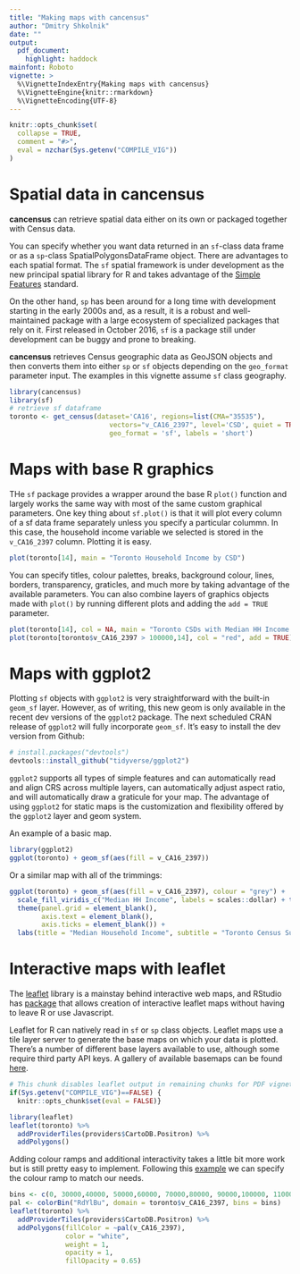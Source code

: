 ```yaml
---
title: "Making maps with cancensus"
author: "Dmitry Shkolnik"
date: ""
output: 
  pdf_document:
    highlight: haddock
mainfont: Roboto
vignette: >
  %\VignetteIndexEntry{Making maps with cancensus}
  %\VignetteEngine{knitr::rmarkdown}
  %\VignetteEncoding{UTF-8}
---
```


```r
knitr::opts_chunk$set(
  collapse = TRUE,
  comment = "#>",
  eval = nzchar(Sys.getenv("COMPILE_VIG"))
)
```

# Spatial data in cancensus

**cancensus** can retrieve spatial data either on its own or packaged together with Census data. 

You can specify whether you want data returned in an `sf`-class data frame or as a `sp`-class SpatialPolygonsDataFrame object. There are advantages to each spatial format. The `sf` spatial framework is under development as the new principal spatial library for R and takes advantage of the [Simple Features](https://en.wikipedia.org/wiki/Simple_Features) standard. 

On the other hand, `sp` has been around for a long time with development starting in the early 2000s and, as a result, it is a robust and well-maintained package with a large ecosystem of specialized packages that rely on it. First released in October 2016, `sf` is a package still under development can be buggy and prone to breaking. 

**cancensus** retrieves Census geographic data as GeoJSON objects and then converts them into either `sp` or `sf` objects depending on the `geo_format` parameter input. The examples in this vignette assume `sf` class geography.

```r
library(cancensus)
library(sf)
# retrieve sf dataframe
toronto <- get_census(dataset='CA16', regions=list(CMA="35535"),
                         vectors="v_CA16_2397", level='CSD', quiet = TRUE, 
                         geo_format = 'sf', labels = 'short')
```

# Maps with base R graphics

THe `sf` package provides a wrapper around the base R `plot()` function and largely works the same way with most of the same custom graphical parameters. One key thing about `sf.plot()` is that it will plot every column of a sf data frame separately unless you specify a particular colummn. In this case, the household income variable we selected is stored in the `v_CA16_2397` column. Plotting it is easy. 

```r
plot(toronto[14], main = "Toronto Household Income by CSD")
```

You can specify titles, colour palettes, breaks, background colour, lines, borders, transparency, graticles, and much more by taking advantage of the available parameters. You can also combine layers of graphics objects made with `plot()` by running different plots and adding the `add = TRUE` parameter. 

```r
plot(toronto[14], col = NA, main = "Toronto CSDs with Median HH Income > 100,000", lty = 3)
plot(toronto[toronto$v_CA16_2397 > 100000,14], col = "red", add = TRUE)
```

# Maps with ggplot2

Plotting `sf` objects with `ggplot2` is very straightforward with the built-in `geom_sf` layer. However, as of writing, this new geom is only available in the recent dev versions of the `ggplot2` package. The next scheduled CRAN release of `ggplot2` will fully incorporate `geom_sf`. It's easy to install the dev version from Github:

```r
# install.packages("devtools")
devtools::install_github("tidyverse/ggplot2")
```

`ggplot2` supports all types of simple features and can automatically read and align CRS across multiple layers, can automatically adjust aspect ratio, and will automatically draw a graticule for your map. The advantage of using `ggplot2` for static maps is the customization and flexibility offered by the `ggplot2` layer and geom system.

An example of a basic map.

```r
library(ggplot2)
ggplot(toronto) + geom_sf(aes(fill = v_CA16_2397))
```

Or a similar map with all of the trimmings: 

```r
ggplot(toronto) + geom_sf(aes(fill = v_CA16_2397), colour = "grey") +
  scale_fill_viridis_c("Median HH Income", labels = scales::dollar) + theme_minimal() +
  theme(panel.grid = element_blank(),
        axis.text = element_blank(),
        axis.ticks = element_blank()) + 
  labs(title = "Median Household Income", subtitle = "Toronto Census Subdivisions, 2016 Census")
```

# Interactive maps with leaflet

The [leaflet](http://leafletjs.com) library is a mainstay behind interactive web maps, and RStudio has [package](https://rstudio.github.io/leaflet/) that allows creation of interactive leaflet maps without having to leave R or use Javascript. 

Leaflet for R can natively read in `sf` or `sp` class objects. Leaflet maps use a tile layer server to generate the base maps on which your data is plotted. There's a number of different base layers available to use, although some require third party API keys. A gallery of available basemaps can be found [here](http://leaflet-extras.github.io/leaflet-providers/preview/index.html).
```r
# This chunk disables leaflet output in remaining chunks for PDF vignettes
if(Sys.getenv("COMPILE_VIG")==FALSE) {
  knitr::opts_chunk$set(eval = FALSE)}
```
```r
library(leaflet)
leaflet(toronto) %>% 
  addProviderTiles(providers$CartoDB.Positron) %>%
  addPolygons()
```

Adding colour ramps and additional interactivity takes a little bit more work but is still pretty easy to implement. Following this [example](https://rstudio.github.io/leaflet/choropleths.html) we can specify the colour ramp to match our needs. 

```r
bins <- c(0, 30000,40000, 50000,60000, 70000,80000, 90000,100000, 110000, Inf)
pal <- colorBin("RdYlBu", domain = toronto$v_CA16_2397, bins = bins)
leaflet(toronto) %>% 
  addProviderTiles(providers$CartoDB.Positron) %>%
  addPolygons(fillColor = ~pal(v_CA16_2397),
              color = "white",
              weight = 1,
              opacity = 1,
              fillOpacity = 0.65)
```


